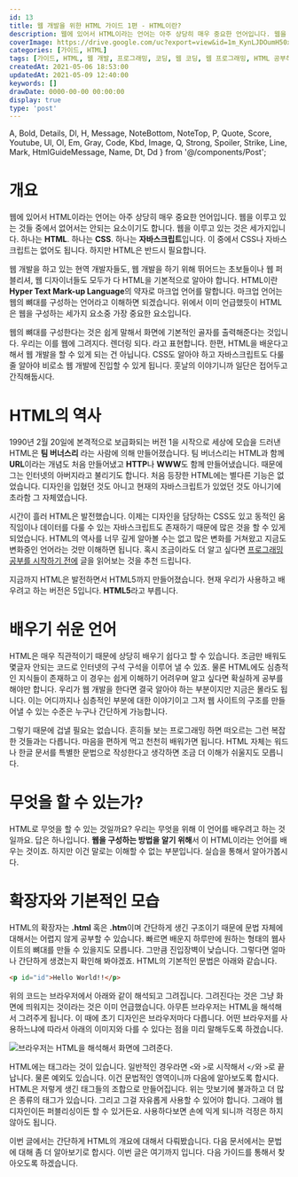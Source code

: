```yaml
---
id: 13
title: 웹 개발을 위한 HTML 가이드 1편 - HTML이란?
description: 웹에 있어서 HTML이라는 언어는 아주 상당히 매우 중요한 언어입니다. 웹을 이루고 있는 것들 중에서 없어서는 안되는 요소이기도 합니다. 웹을 이루고 있는 것은 세가지입니다. 하나는 HTML. 하나는 CSS. 하나는 자바스크립트입니다. 이 중에서 CSS나 자바스크립트는 없어도 됩니다. 하지만 HTML은 반드시 필요합니다.
coverImage: https://drive.google.com/uc?export=view&id=1m_KynLJDOumH50xxprjWVEi5ghDIemrN
categories: [가이드, HTML]
tags: [가이드, HTML, 웹 개발, 프로그래밍, 코딩, 웹 코딩, 웹 프로그래밍, HTML 공부하기, HTML 초보]
createdAt: 2021-05-06 18:53:00
updatedAt: 2021-05-09 12:40:00
keywords: []
drawDate: 0000-00-00 00:00:00
display: true
type: 'post'
---
```


  A, Bold, Details, Dl, H, Message, NoteBottom, NoteTop, P,
  Quote, Score, Youtube, Ul, Ol, Em, Gray, Code, Kbd, Image,
  Q, Strong, Spoiler, Strike, Line, Mark, HtmlGuideMessage, Name,
  Dt, Dd
} from '@/components/Post';

<HtmlGuideMessage />

# 개요
웹에 있어서 HTML이라는 언어는 아주 상당히 매우 중요한 언어입니다. 웹을 이루고 있는 것들 중에서 없어서는 안되는 요소이기도 합니다. 웹을 이루고 있는 것은 세가지입니다. 하나는 **HTML**. 하나는 **CSS**. 하나는 **자바스크립트**입니다. 이 중에서 CSS나 자바스크립트는 없어도 됩니다. 하지만 HTML은 반드시 필요합니다.

웹 개발을 하고 있는 현역 개발자들도, 웹 개발을 하기 위해 뛰어드는 초보들이나 웹 퍼블리셔, 웹 디자이너들도 모두가 다 HTML을 기본적으로 알아야 합니다. HTML이란 **Hyper Text Mark-up Language**의 약자로 마크업 언어를 말합니다. 마크업 언어는 웹의 뼈대를 구성하는 언어라고 이해하면 되겠습니다. 위에서 이미 언급했듯이 HTML은 웹을 구성하는 세가지 요소중 가장 중요한 요소입니다.

웹의 뼈대를 구성한다는 것은 쉽게 말해서 화면에 기본적인 골자를 출력해준다는 것입니다. 우리는 이를 웹에 그려지다. 렌더링 되다. 라고 표현합니다. 한편, HTML을 배운다고 해서 웹 개발을 할 수 있게 되는 건 아닙니다. CSS도 알아야 하고 자바스크립트도 다룰 줄 알아야 비로소 웹 개발에 진입할 수 있게 됩니다. 훗날의 이야기니까 일단은 접어두고 간직해둡시다.

# HTML의 역사
1990년 2월 20일에 본격적으로 보급화되는 버전 1을 시작으로 세상에 모습을 드러낸 HTML은 **팀 버너스리** 라는 사람에 의해 만들어졌습니다. 팀 버너스리는 HTML과 함께 **URL**이라는 개념도 처음 만들어냈고 **HTTP**나 **WWW**도 함께 만들어냈습니다. 때문에 그는 인터넷의 아버지라고 불리기도 합니다. 처음 등장한 HTML에는 별다른 기능은 없었습니다. 디자인을 입혔던 것도 아니고 현재의 자바스크립트가 있었던 것도 아니기에 초라함 그 자체였습니다.

<P>시간이 흘러 HTML은 발전했습니다. 이제는 디자인을 담당하는 CSS도 있고 동적인 움직임이나 데이터를 다룰 수 있는 자바스크립트도 존재하기 때문에 많은 것을 할 수 있게 되었습니다. HTML의 역사를 너무 깊게 알아볼 수는 없고 많은 변화를 거쳐왔고 지금도 변화중인 언어라는 것만 이해하면 됩니다. 혹시 조금이라도 더 알고 싶다면 <A type={'blog'} href={'/post/2021-05-02-02-complete-programming-knowledge'}>프로그래밍 공부를 시작하기 전에</A> 글을 읽어보는 것을 추천 드립니다.</P>

지금까지 HTML은 발전하면서 HTML5까지 만들어졌습니다. 현재 우리가 사용하고 배우려고 하는 버전은 5입니다. **HTML5**라고 부릅니다.

# 배우기 쉬운 언어
HTML은 매우 직관적이기 때문에 상당히 배우기 쉽다고 할 수 있습니다. 조금만 배워도 몇글자 안되는 코드로 인터넷의 구석 구석을 이루어 낼 수 있죠. 물론 HTML에도 심층적인 지식들이 존재하고 이 경우는 쉽게 이해하기 어려우며 알고 싶다면 확실하게 공부를 해야만 합니다. 우리가 웹 개발을 한다면 결국 알아야 하는 부분이지만 지금은 몰라도 됩니다. 이는 어디까지나 심층적인 부분에 대한 이야기이고 그저 웹 사이트의 구조를 만들어낼 수 있는 수준은 누구나 간단하게 가능합니다.

그렇기 때문에 겁낼 필요는 없습니다. 흔히들 보는 프로그래밍 하면 떠오르는 그런 복잡한 것들과는 다릅니다. 마음을 편하게 먹고 천천히 배워가면 됩니다. HTML 자체는 워드나 한글 문서를 특별한 문법으로 작성한다고 생각하면 조금 더 이해가 쉬울지도 모릅니다.

# 무엇을 할 수 있는가?
HTML로 무엇을 할 수 있는 것일까요? 우리는 무엇을 위해 이 언어를 배우려고 하는 것일까요. 답은 하나입니다. **웹을 구성하는 방법을 알기 위해**서 이 HTML이라는 언어를 배우는 것이죠. 하지만 이건 말로는 이해할 수 없는 부분입니다. 실습을 통해서 알아가봅시다.

# 확장자와 기본적인 모습
HTML의 확장자는 **.html** 혹은 **.htm**이며 간단하게 생긴 구조이기 때문에 문법 자체에 대해서는 어렵지 않게 공부할 수 있습니다. 빠르면 배운지 하루만에 원하는 형태의 웹사이트의 뼈대를 만들 수 있을지도 모릅니다. 그만큼 진입장벽이 낮습니다. 그렇다면 얼마나 간단하게 생겼는지 확인해 봐야겠죠. HTML의 기본적인 문법은 아래와 같습니다.

```html
<p id="id">Hello World!!</p>
```

위의 코드는 브라우저에서 아래와 같이 해석되고 그려집니다. 그려진다는 것은 그냥 화면에 띄워지는 것이라는 것은 이미 언급했습니다. 아무튼 브라우저는 HTML을 해석해서 그려주게 됩니다. 이 때에 초기 디자인은 브라우저마다 다릅니다. 어떤 브라우저를 사용하느냐에 따라서 아래의 이미지와 다를 수 있다는 점을 미리 말해두도록 하겠습니다.

![브라우저는 HTML을 해석해서 화면에 그려준다.](https://drive.google.com/uc?export=view&id=178T7PcaxjmuQDWvmEP72xbUZF1DkeISx)

HTML에는 태그라는 것이 있습니다. 일반적인 경우라면 `<`와 `>`로 시작해서 `</`와 `>`로 끝납니다. 물론 예외도 있습니다. 이건 문법적인 영역이니까 다음에 알아보도록 합시다. HTML은 저렇게 생긴 태그들의 조합으로 만들어집니다. 위는 맛보기에 불과하고 더 많은 종류의 태그가 있습니다. 그리고 그걸 자유롭게 사용할 수 있어야 합니다. 그래야 웹 디자인이든 퍼블리싱이든 할 수 있거든요. 사용하다보면 손에 익게 되니까 걱정은 하지 않아도 됩니다.

이번 글에서는 간단하게 HTML의 개요에 대해서 다뤄봤습니다. 다음 문서에서는 문법에 대해 좀 더 알아보기로 합시다. 이번 글은 여기까지 입니다. 다음 가이드를 통해서 찾아오도록 하겠습니다.
